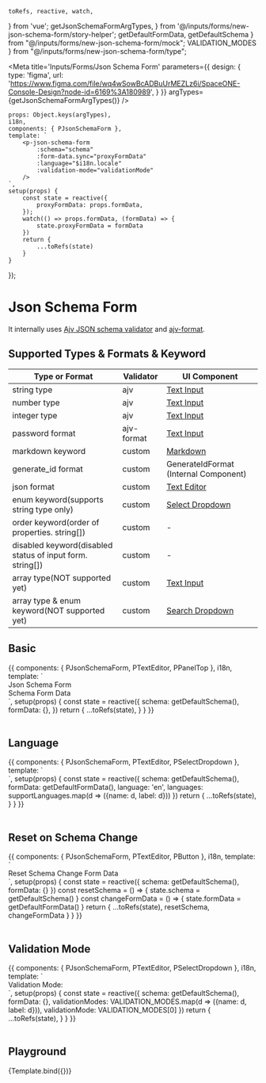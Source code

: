     toRefs, reactive, watch,
} from 'vue';
     getJsonSchemaFormArgTypes,
} from '@/inputs/forms/new-json-schema-form/story-helper';
    getDefaultFormData, getDefaultSchema
} from "@/inputs/forms/new-json-schema-form/mock";
    VALIDATION_MODES
} from "@/inputs/forms/new-json-schema-form/type";


<Meta title='Inputs/Forms/Json Schema Form' parameters={{
    design: {
        type: 'figma',
        url: 'https://www.figma.com/file/wq4wSowBcADBuUrMEZLz6i/SpaceONE-Console-Design?node-id=6169%3A180989',
    }
}} argTypes={getJsonSchemaFormArgTypes()} />

    props: Object.keys(argTypes),
    i18n,
    components: { PJsonSchemaForm },
    template: `
        <p-json-schema-form
            :schema="schema"
            :form-data.sync="proxyFormData"
            :language="$i18n.locale"
            :validation-mode="validationMode"
        />
    `,
    setup(props) {
        const state = reactive({
            proxyFormData: props.formData,
        });
        watch(() => props.formData, (formData) => {
            state.proxyFormData = formData
        })
        return {
            ...toRefs(state)
        }
    }
});


# Json Schema Form

It internally uses [Ajv JSON schema validator](https://ajv.js.org/) and [ajv-format](https://www.npmjs.com/package/ajv-formats).


## Supported Types & Formats & Keyword

|Type or Format|Validator|UI Component|
|-|-|-|
|string type|ajv|[Text Input](?path=/docs/inputs-input--basic)|
|number type|ajv|[Text Input](?path=/docs/inputs-input--basic)|
|integer type|ajv|[Text Input](?path=/docs/inputs-input--basic)|
|password format|ajv-format|[Text Input](?path=/docs/inputs-input--basic)|
|markdown keyword|custom|[Markdown](?path=/docs/data-display-markdown--string-markdown)|
|generate_id format|custom|GenerateIdFormat (Internal Component)|
|json format|custom|[Text Editor](?path=/docs/inputs-text-editor--basic)|
|enum keyword(supports string type only)|custom|[Select Dropdown](?path=/docs/inputs-dropdown-select-dropdown--basic)|
|order keyword(order of properties. string[])|custom|-|
|disabled keyword(disabled status of input form. string[])|custom|-|
|array type(NOT supported yet)|custom|[Text Input](?path=/docs/inputs-input--basic)|
|array type & enum keyword(NOT supported yet)|custom|[Search Dropdown](?path=/docs/inputs-dropdown-search-dropdown--basic)|




















## Basic

<Canvas>
    <Story name="Basic" >
        {{
            components: { PJsonSchemaForm, PTextEditor, PPanelTop },
            i18n,
            template: `
<div class="grid gap-4 grid-cols-12">
    <div class="col-span-6 bg-blue-100 p-4">
        <p-panel-top>Json Schema Form</p-panel-top>
        <p-json-schema-form :schema="schema"
                            :form-data.sync="formData"
                            :language="$i18n.locale"
        />
    </div>
    <div class="col-span-6 bg-coral-100 p-4">
        <p-panel-top>Schema</p-panel-top>
        <p-text-editor :code="JSON.stringify(schema, null, 2)"
                       mode="readOnly"
                       folded
                       style="height: auto"
        />
        <p-panel-top>Form Data</p-panel-top>
        <p-text-editor :code="JSON.stringify(formData, null, 2)"
                       mode="readOnly"
                       style="height: auto"
        />
    </div>
</div>
`,
            setup(props) {
                const state = reactive({
                    schema: getDefaultSchema(),
                    formData: {},
                })
                return {
                    ...toRefs(state),
                }
            }
        }}
    </Story>
</Canvas>

<br/>
<br/>

## Language

<Canvas>
    <Story name="Language" >
        {{
            components: { PJsonSchemaForm, PTextEditor, PSelectDropdown },
            template: `
<div class="grid grid-cols-12">
    <p-json-schema-form
        class="col-span-6"
        :schema="schema"
        :form-data="formData"
        :language="language"
    />
    <div class="col-span-6">
        <p-select-dropdown class="mb-4"
                           :selected.sync="language" :items="languages" />
        <p-text-editor :code="JSON.stringify(schema, null, 2)"
                       mode="readOnly"
                       folded
        />
    </div>
</div>
`,
            setup(props) {
                const state = reactive({
                    schema: getDefaultSchema(),
                    formData: getDefaultFormData(),
                    language: 'en',
                    languages: supportLanguages.map(d => ({name: d, label: d}))
                })
                return {
                    ...toRefs(state),
                }
            }
        }}
    </Story>
</Canvas>

<br/>
<br/>


## Reset on Schema Change

<Canvas>
    <Story name="Reset on Schema Change" >
        {{
            components: { PJsonSchemaForm, PTextEditor, PButton },
            i18n,
            template: `
<div class="grid grid-cols-12">
    <p-json-schema-form
        class="col-span-6"
        :schema="schema"
        :form-data="formData"
        :language="$i18n.locale"
    />
    <div class="col-span-6">
        <p-button style-type="primary"
            class="mb-4"
            @click="resetSchema">Reset Schema</p-button>
        <p-button style-type="secondary"
                  class="mb-4"
                  @click="changeFormData">Change Form Data</p-button>
        <p-text-editor :code="JSON.stringify(schema, null, 2)"
                       mode="readOnly"
                       folded
        />
    </div>
</div>
`,
            setup(props) {
                const state = reactive({
                    schema: getDefaultSchema(),
                    formData: {}
                })
                const resetSchema = () => {
                    state.schema = getDefaultSchema()
                }
                const changeFormData = () => {
                    state.formData = getDefaultFormData()
                }
                return {
                    ...toRefs(state),
                    resetSchema,
                    changeFormData
                }
            }
        }}
    </Story>
</Canvas>

<br/>
<br/>

## Validation Mode

<Canvas>
    <Story name="Validation Mode" >
        {{
            components: { PJsonSchemaForm, PTextEditor, PSelectDropdown },
            i18n,
            template: `
<div class="grid grid-cols-12">
    <p-json-schema-form
        class="col-span-6"
        :schema="schema"
        :form-data="formData"
        :validation-mode="validationMode"
        :language="$i18n.locale"
    />
    <div class="col-span-6">
        <span class="font-lg font-bold mb-2">Validation Mode: </span>
        <p-select-dropdown class="mb-4"
            :selected.sync="validationMode" :items="validationModes" />
        <p-text-editor :code="JSON.stringify(schema, null, 2)"
                       mode="readOnly"
                       folded
        />
    </div>
</div>
`,
            setup(props) {
                const state = reactive({
                    schema: getDefaultSchema(),
                    formData: {},
                    validationModes: VALIDATION_MODES.map(d => ({name: d, label: d})),
                    validationMode: VALIDATION_MODES[0]
                })
                return {
                    ...toRefs(state),
                }
            }
        }}
    </Story>
</Canvas>

<br/>
<br/>


## Playground

<Canvas>
    <Story name="Playground">
        {Template.bind({})}
    </Story>
</Canvas>

<ArgsTable story="Playground"/>

